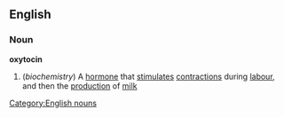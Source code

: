 ==English==
===Noun===
'''oxytocin'''
#(''biochemistry'') A [[hormone]] that [[stimulate]]s [[contraction]]s during [[labour]], and then the [[production]] of [[milk]]
[[Category:English nouns]]